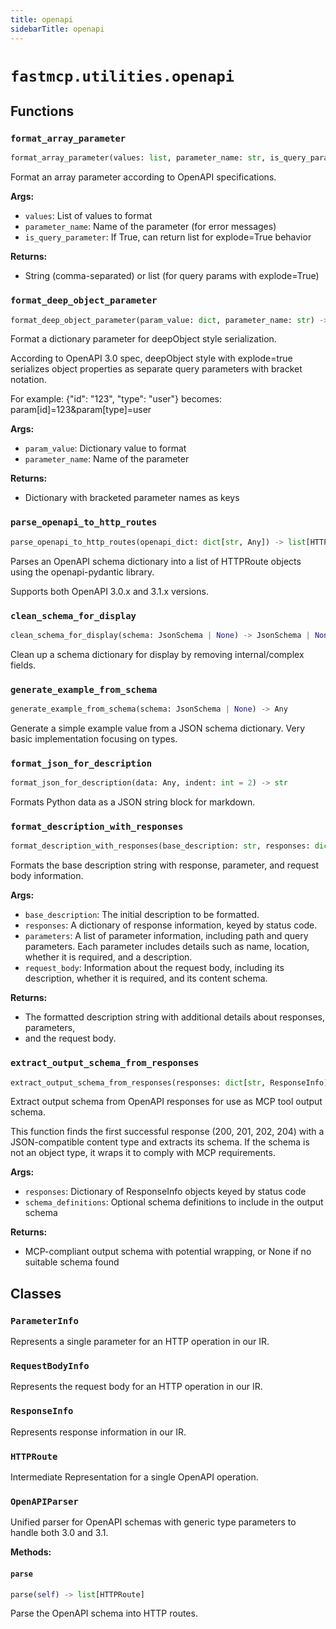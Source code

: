 ```yaml
---
title: openapi
sidebarTitle: openapi
---
```


# `fastmcp.utilities.openapi`

## Functions

### `format_array_parameter` <sup><a href="https://github.com/jlowin/fastmcp/blob/main/src/fastmcp/utilities/openapi.py#L42" target="_blank"><Icon icon="github" style="width: 14px; height: 14px;" /></a></sup>

```python
format_array_parameter(values: list, parameter_name: str, is_query_parameter: bool = False) -> str | list
```


Format an array parameter according to OpenAPI specifications.

**Args:**
- `values`: List of values to format
- `parameter_name`: Name of the parameter (for error messages)
- `is_query_parameter`: If True, can return list for explode=True behavior

**Returns:**
- String (comma-separated) or list (for query params with explode=True)


### `format_deep_object_parameter` <sup><a href="https://github.com/jlowin/fastmcp/blob/main/src/fastmcp/utilities/openapi.py#L96" target="_blank"><Icon icon="github" style="width: 14px; height: 14px;" /></a></sup>

```python
format_deep_object_parameter(param_value: dict, parameter_name: str) -> dict[str, str]
```


Format a dictionary parameter for deepObject style serialization.

According to OpenAPI 3.0 spec, deepObject style with explode=true serializes
object properties as separate query parameters with bracket notation.

For example: {"id": "123", "type": "user"} becomes:
param[id]=123&param[type]=user

**Args:**
- `param_value`: Dictionary value to format
- `parameter_name`: Name of the parameter

**Returns:**
- Dictionary with bracketed parameter names as keys


### `parse_openapi_to_http_routes` <sup><a href="https://github.com/jlowin/fastmcp/blob/main/src/fastmcp/utilities/openapi.py#L205" target="_blank"><Icon icon="github" style="width: 14px; height: 14px;" /></a></sup>

```python
parse_openapi_to_http_routes(openapi_dict: dict[str, Any]) -> list[HTTPRoute]
```


Parses an OpenAPI schema dictionary into a list of HTTPRoute objects
using the openapi-pydantic library.

Supports both OpenAPI 3.0.x and 3.1.x versions.


### `clean_schema_for_display` <sup><a href="https://github.com/jlowin/fastmcp/blob/main/src/fastmcp/utilities/openapi.py#L740" target="_blank"><Icon icon="github" style="width: 14px; height: 14px;" /></a></sup>

```python
clean_schema_for_display(schema: JsonSchema | None) -> JsonSchema | None
```


Clean up a schema dictionary for display by removing internal/complex fields.


### `generate_example_from_schema` <sup><a href="https://github.com/jlowin/fastmcp/blob/main/src/fastmcp/utilities/openapi.py#L800" target="_blank"><Icon icon="github" style="width: 14px; height: 14px;" /></a></sup>

```python
generate_example_from_schema(schema: JsonSchema | None) -> Any
```


Generate a simple example value from a JSON schema dictionary.
Very basic implementation focusing on types.


### `format_json_for_description` <sup><a href="https://github.com/jlowin/fastmcp/blob/main/src/fastmcp/utilities/openapi.py#L883" target="_blank"><Icon icon="github" style="width: 14px; height: 14px;" /></a></sup>

```python
format_json_for_description(data: Any, indent: int = 2) -> str
```


Formats Python data as a JSON string block for markdown.


### `format_description_with_responses` <sup><a href="https://github.com/jlowin/fastmcp/blob/main/src/fastmcp/utilities/openapi.py#L892" target="_blank"><Icon icon="github" style="width: 14px; height: 14px;" /></a></sup>

```python
format_description_with_responses(base_description: str, responses: dict[str, Any], parameters: list[ParameterInfo] | None = None, request_body: RequestBodyInfo | None = None) -> str
```


Formats the base description string with response, parameter, and request body information.

**Args:**
- `base_description`: The initial description to be formatted.
- `responses`: A dictionary of response information, keyed by status code.
- `parameters`: A list of parameter information,
including path and query parameters. Each parameter includes details such as name,
location, whether it is required, and a description.
- `request_body`: Information about the request body,
including its description, whether it is required, and its content schema.

**Returns:**
- The formatted description string with additional details about responses, parameters,
- and the request body.


### `extract_output_schema_from_responses` <sup><a href="https://github.com/jlowin/fastmcp/blob/main/src/fastmcp/utilities/openapi.py#L1291" target="_blank"><Icon icon="github" style="width: 14px; height: 14px;" /></a></sup>

```python
extract_output_schema_from_responses(responses: dict[str, ResponseInfo], schema_definitions: dict[str, Any] | None = None) -> dict[str, Any] | None
```


Extract output schema from OpenAPI responses for use as MCP tool output schema.

This function finds the first successful response (200, 201, 202, 204) with a
JSON-compatible content type and extracts its schema. If the schema is not an
object type, it wraps it to comply with MCP requirements.

**Args:**
- `responses`: Dictionary of ResponseInfo objects keyed by status code
- `schema_definitions`: Optional schema definitions to include in the output schema

**Returns:**
- MCP-compliant output schema with potential wrapping, or None if no suitable schema found


## Classes

### `ParameterInfo` <sup><a href="https://github.com/jlowin/fastmcp/blob/main/src/fastmcp/utilities/openapi.py#L130" target="_blank"><Icon icon="github" style="width: 14px; height: 14px;" /></a></sup>


Represents a single parameter for an HTTP operation in our IR.


### `RequestBodyInfo` <sup><a href="https://github.com/jlowin/fastmcp/blob/main/src/fastmcp/utilities/openapi.py#L142" target="_blank"><Icon icon="github" style="width: 14px; height: 14px;" /></a></sup>


Represents the request body for an HTTP operation in our IR.


### `ResponseInfo` <sup><a href="https://github.com/jlowin/fastmcp/blob/main/src/fastmcp/utilities/openapi.py#L152" target="_blank"><Icon icon="github" style="width: 14px; height: 14px;" /></a></sup>


Represents response information in our IR.


### `HTTPRoute` <sup><a href="https://github.com/jlowin/fastmcp/blob/main/src/fastmcp/utilities/openapi.py#L160" target="_blank"><Icon icon="github" style="width: 14px; height: 14px;" /></a></sup>


Intermediate Representation for a single OpenAPI operation.


### `OpenAPIParser` <sup><a href="https://github.com/jlowin/fastmcp/blob/main/src/fastmcp/utilities/openapi.py#L257" target="_blank"><Icon icon="github" style="width: 14px; height: 14px;" /></a></sup>


Unified parser for OpenAPI schemas with generic type parameters to handle both 3.0 and 3.1.


**Methods:**

#### `parse` <sup><a href="https://github.com/jlowin/fastmcp/blob/main/src/fastmcp/utilities/openapi.py#L619" target="_blank"><Icon icon="github" style="width: 14px; height: 14px;" /></a></sup>

```python
parse(self) -> list[HTTPRoute]
```

Parse the OpenAPI schema into HTTP routes.


